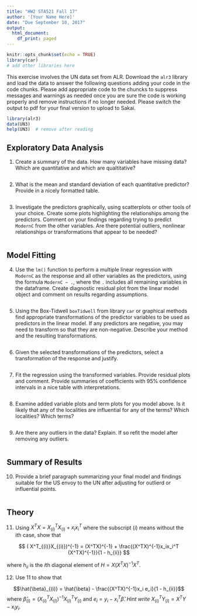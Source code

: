 ```yaml
---
title: "HW2 STA521 Fall 17"
author: '[Your Name Here]'
date: "Due September 18, 2017"
output:
  html_document:
    df_print: paged
---
```


```r
knitr::opts_chunk$set(echo = TRUE)
library(car)
# add other libraries here
```

This exercise involves the UN data set from ALR. Download the `alr3` library and load the data to answer the following questions adding your code in the code chunks.  Please add appropriate code to the chuncks to suppress messages and warnings as needed once you are sure the code is working properly and remove instructions if no longer needed.  Please switch the output to pdf for your final version to upload to Sakai.

```r
library(alr3)
data(UN3)
help(UN3)  # remove after reading
```

## Exploratory Data Analysis
1. Create a summary of the data.  How many variables have missing data?  Which are quantitative and which are qualtitative?

```r

```

2. What is the mean and standard deviation of each quantitative predictor?  Provide in a nicely formatted table.

```r

```


3. Investigate the predictors graphically, using scatterplots or other tools of your choice. Create some plots
highlighting the relationships among the predictors. Comment
on your findings regarding trying to predict `ModernC` from the other variables.  Are there potential outliers, nonlinear relationships or transformations that appear to be needed?

```r

```

## Model Fitting

4.  Use the `lm()` function to perform a multiple linear regression with `ModernC` as the response and all other variables as the predictors, using the formula `ModernC ~ .`, where the `.` includes all remaining variables in the dataframe.  Create  diagnostic residual plot  from the linear model object and comment on results regarding assumptions.

```r

```

5.  Using the Box-Tidwell  `boxTidwell` from library `car` or graphical methods find appropriate transformations of the predictor variables to be used as predictors in the linear model.  If any predictors are negative, you may need to transform so that they are non-negative.  Describe your method and  the resulting transformations.


```r

```

6. Given the selected transformations of the predictors, select a transformation of the response and justify.


```r

```

7.  Fit the regression using the transformed variables.  Provide residual plots and comment.  Provide summaries of coefficients with 95% confidence intervals in a nice table with interpretations.


```r

```

8. Examine added variable plots and term plots for you model above.  Is it likely that any of the localities are influential for any of the terms?  Which localities?  Which terms?

```r

```

9.  Are there any outliers in the data?  Explain.  If so refit the model after removing any outliers.


```r

```
## Summary of Results

10. Provide a brief paragraph summarizing your final model  and findings suitable for the US envoy to the UN after adjusting for outlierd or influential points.


```r

```


## Theory

11.  Using  $X^TX = X^T_{(i)}X_{(i)} + x_i x_i^T$ where the subscript $(i)$ means without the ith case, show that 

$$
( X^T_{(i)}X_{(i)})^{-1} = (X^TX)^{-1} + \frac{(X^TX)^{-1}x_ix_i^T  (X^TX)^{-1}}{1 - h_{ii}}
$$

where $h_{ii}$ is the $i$th diagonal element of $H = X(X^TX)^{-1}X^T$.


12.  Use 11 to show that

$$\hat{\beta}_{(i)} = \hat{\beta} -  \frac{(X^TX)^{-1}x_i e_i}{1 - h_{ii}}$$
where $\hat{\beta}_{(i)} = ( X^T_{(i)}X_{(i)})^{-1} X_{(i)}^T Y_{(i)}$ and $e_i = y_i - x_i^T\hat{\beta}$.  _Hint write_  $X_{(i)}^T Y_{(i)} = X^TY - x_{i}y_{i}$.
